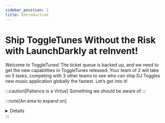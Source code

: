 ```yaml
---
sidebar_position: 1
title: Introduction
---
```



# Ship ToggleTunes Without the Risk with  LaunchDarkly at reInvent!

Welcome to ToggleTunes! The ticket queue is backed up, and we need to get the new capabilities in ToggleTunes released. Your team of 2 will take on 5 tasks, competing with 3 other teams to see who can ship DJ Toggles new music application globally the fastest. Let’s get into it! 

:::caution[Patience is a Virtue]
Something we should be aware of
:::

:::note[An area to expand on]

<details>

**This stuff we can expand on!**

</details>
:::
